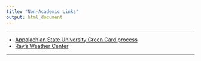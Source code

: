 ```yaml
---
title: "Non-Academic Links"
output: html_document
---
```


* * *

- [Appalachian State University Green Card process](https://international.appstate.edu/faculty-staff-resources/hosting-or-hiring-international-visitor/permanent-residency-information)
- [Ray's Weather Center](http://booneweather.com/)


* * *